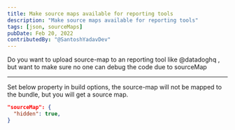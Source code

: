 ```yaml
---
title: Make source maps available for reporting tools
description: "Make source maps available for reporting tools"
tags: [json, sourceMaps]
pubDate: Feb 20, 2022
contributedBy: "@SantoshYadavDev"
---
```



Do you want to upload source-map to an reporting tool like
@datadoghq
, but want to make sure no one can debug the code due to sourceMap

---

Set below property in build options, the source-map will not be mapped to the bundle, but you will get a source map.

```json
"sourceMap": {
  "hidden": true,
}
```

<BlogImage src={SourceMap} alt="hidden source map for production" />
